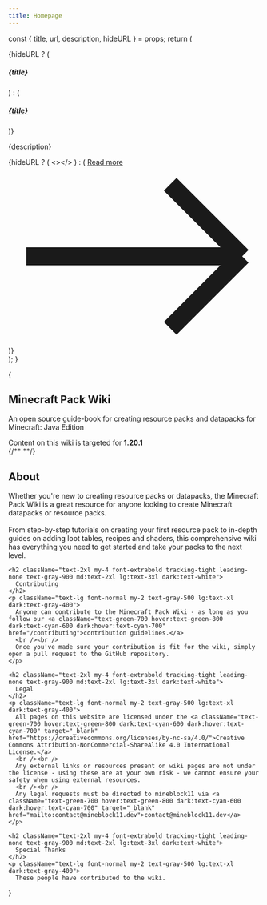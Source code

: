 ```yaml
---
title: Homepage
---
```



  const { title, url, description, hideURL } = props;
  return (
    <div class="max-w-sm p-6 bg-white border border-neutral-200 rounded-lg shadow dark:bg-neutral-800 dark:border-neutral-700 flex flex-col justify-between">
      <div>
        {hideURL ? (
          <h5 class="mb-2 text-2xl font-bold tracking-tight text-gray-900 dark:text-white">
            {title}
          </h5>
        ) : (
          <a href={url}>
            <h5 class="mb-2 text-2xl font-bold tracking-tight text-gray-900 dark:text-white">
              {title}
            </h5>
          </a>
        )}
        <p class="mb-3 font-normal text-gray-700 dark:text-gray-400">
          {description}
        </p>
      </div>
      <div>
        {hideURL ? (
          <></>
        ) : (
          <a
            href={url}
            class="inline-flex items-center px-3 py-2 text-sm font-medium text-center text-white bg-green-700 rounded-lg hover:bg-green-800 focus:ring-4 focus:outline-none focus:ring-green-300 dark:bg-cyan-600 dark:hover:bg-cyan-700 dark:focus:ring-cyan-800"
          >
            Read more
            <svg
              class="w-3.5 h-3.5 ml-2"
              aria-hidden="true"
              xmlns="http://www.w3.org/2000/svg"
              fill="none"
              viewBox="0 0 14 10"
            >
              <path
                stroke="currentColor"
                strokeLineCap="round"
                strokeLineJoin="round"
                strokeWidth="2"
                d="M1 5h12m0 0L9 1m4 4L9 9"
              />
            </svg>
          </a>
        )}
      </div>
    </div>
  );
}

{

<section className="bg-white dark:bg-neutral-900">
  <div className="py-8 px-auto mx-auto max-w-screen-xl text-center lg:py-16 lg:px-12 !pb-0">
    <h1 className="mb-4 text-4xl font-extrabold tracking-tight leading-none text-gray-900 md:text-5xl lg:text-6xl dark:text-white">
      Minecraft Pack Wiki
    </h1>
    <p className="mb-8 text-lg font-normal text-gray-500 lg:text-xl sm:px-16 xl:px-48 dark:text-gray-400">
      An open source guide-book for creating resource packs and datapacks for Minecraft: Java Edition
    </p>
    <div className="max-sm:px-4 my-5 text-left max-w-sm mx-auto justify-center">
      <Callout type="info">
        Content on this wiki is targeted for <strong>1.20.1</strong>
      </Callout>
    </div>
    <div className="max-sm:px-4 flex flex-wrap gap-4 justify-center">
      <Card
        title="Resource Packs"
        description="Learn how to create your first resource pack."
        url="/resource-packs/getting-started"
      />
      <Card
        title="Datapacks"
        description="Learn how to create your first datapack."
        url="/datapacks/getting-started"
      />
      <Card
        title="Shaders"
        description="Discover how to create your own shaders using GLSL."
        url="/resource-packs/shaders"
      />
      <Card
        title="Command Documentation"
        description="A comprehensive documentation on commands available."
        url="/datapacks/commands"
      />
      <Card
        title="Animation"
        description="Learn how to modify and create texture animations."
        url="/datapacks/commands"
      />
      {/**
      <Card
        title="Adding Items"
        description="Learn how to create your first item and add interactivity to it."
        url="/items"
      />
      <Card
        title="Adding Blocks"
        description="Find out how to create your first block, and how to utilize Minecraft's existing blockstate and block entity systems."
        url="/blocks"
      />
      <Card
        title="Data Generation"
        description="Discover how to utilize data generation to reduce the amount of JSON files you have to manually write."
        url="/data-generation"
      />
      <Card
        title="Rendering"
        description="Learn how to create GUIs and render directly into the world."
        url="/rendering"
      />**/}
    </div>
  </div>
  <div className="px-16 py-8 px-auto mx-auto max-w-screen-xl lg:py-16 lg:px-12">
    <h2 className="text-2xl my-4 font-extrabold tracking-tight leading-none text-gray-900 md:text-2xl lg:text-3xl dark:text-white">
      About
    </h2>
    <p className="text-lg font-normal my-2 text-gray-500 lg:text-xl dark:text-gray-400">
      Whether you're new to creating resource packs or datapacks, the Minecraft Pack Wiki is a great resource for anyone looking to create Minecraft
      datapacks or resource packs.<br /> <br />From step-by-step tutorials on creating your
      first resource pack to in-depth guides on adding loot tables, recipes and shaders, this comprehensive wiki has everything you need to
      get started and take your packs to the next level.
    </p>

    <h2 className="text-2xl my-4 font-extrabold tracking-tight leading-none text-gray-900 md:text-2xl lg:text-3xl dark:text-white">
      Contributing
    </h2>
    <p className="text-lg font-normal my-2 text-gray-500 lg:text-xl dark:text-gray-400">
      Anyone can contribute to the Minecraft Pack Wiki - as long as you follow our <a className="text-green-700 hover:text-green-800 dark:text-cyan-600 dark:hover:text-cyan-700" href="/contributing">contribution guidelines.</a>
      <br /><br />
      Once you've made sure your contribution is fit for the wiki, simply open a pull request to the GitHub repository.
    </p>

    <h2 className="text-2xl my-4 font-extrabold tracking-tight leading-none text-gray-900 md:text-2xl lg:text-3xl dark:text-white">
      Legal
    </h2>
    <p className="text-lg font-normal my-2 text-gray-500 lg:text-xl dark:text-gray-400">
      All pages on this website are licensed under the <a className="text-green-700 hover:text-green-800 dark:text-cyan-600 dark:hover:text-cyan-700" target="_blank" href="https://creativecommons.org/licenses/by-nc-sa/4.0/">Creative Commons Attribution-NonCommercial-ShareAlike 4.0 International License.</a>
      <br /><br />
      Any external links or resources present on wiki pages are not under the license - using these are at your own risk - we cannot ensure your safety when using external resources.
      <br /><br />
      Any legal requests must be directed to mineblock11 via <a className="text-green-700 hover:text-green-800 dark:text-cyan-600 dark:hover:text-cyan-700" target="_blank" href="mailto:contact@mineblock11.dev">contact@mineblock11.dev</a>
    </p>

    <h2 className="text-2xl my-4 font-extrabold tracking-tight leading-none text-gray-900 md:text-2xl lg:text-3xl dark:text-white">
      Special Thanks
    </h2>
    <p className="text-lg font-normal my-2 text-gray-500 lg:text-xl dark:text-gray-400">
      These people have contributed to the wiki.

</p>

  </div>
</section>
}
